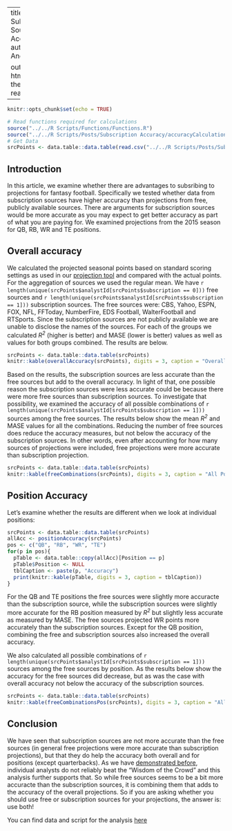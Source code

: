 
---
title: "Are Subscription Sources More Accurate?"
author: "Dennis Andersen"

output: 
  html_document:
    theme: readable
---

```r
knitr::opts_chunk$set(echo = TRUE)
```

```r
# Read functions required for calculations
source("../../R Scripts/Functions/Functions.R")
source("../../R Scripts/Posts/Subscription Accuracy/accuracyCalculations.R")
# Get Data
srcPoints <- data.table::data.table(read.csv("../../R Scripts/Posts/Subscription Accuracy/comparePoints.csv"))
```
## Introduction
In this article, we examine whether there are advantages to subsribing to projections for fantasy football. Specifically we tested whether data from subscription sources have higher accuracy than projections from free, publicly available sources. There are arguments for subscription sources would be more accurate as you may expect to get better accuracy as part of what you are paying for. We examined projections from the 2015 season for QB, RB, WR and TE positions.

## Overall accuracy
We calculated the projected seasonal points based on standard scoring settings as used in our 
[projection tool](http://apps.fantasyfootballanalytics.net/projections) 
and compared with the actual points. For the aggregation of sources we used the regular mean. We have `r length(unique(srcPoints$analystId[srcPoints$subscription == 0]))` free sources and `r length(unique(srcPoints$analystId[srcPoints$subscription == 1]))` subscription sources. The free sources were: CBS, Yahoo, ESPN, FOX, NFL, FFToday, NumberFire, EDS Football, WalterFootball and RTSports. Since the subscription sources are not publicly available we are unable to disclose the names of the sources.
For each of the groups we calculated _R^2^_ (higher is better) and MASE (lower is better) values as well as values for both groups combined. The results are below.

```r
srcPoints <- data.table::data.table(srcPoints)
knitr::kable(overallAccuracy(srcPoints), digits = 3, caption = "Overall accuracy")
```

Based on the results, the subscription sources are less accurate than the free sources but add to the overall accuracy. In light of that, one possible reason the subscription sources were less accurate could be because there were more free sources than subscription sources. To investigate that possibility, we examined the accuracy of all possible combinations of `r length(unique(srcPoints$analystId[srcPoints$subscription == 1]))` sources among the free sources. The results below show the mean  _R^2^_ and MASE values for all the combinations. Reducing the number of free sources does reduce the accuracy measures, but not below the accuracy of the subscription sources. In other words, even after accounting for how many sources of projections were included, free projections were more accurate than subscription projection.

```r
srcPoints <- data.table::data.table(srcPoints)
knitr::kable(freeCombinations(srcPoints), digits = 3, caption = "All Possible Combinations of 6 Free Sources")
```

## Position Accuracy
Let’s examine whether the results are different when we look at individual positions:
```r
srcPoints <- data.table::data.table(srcPoints)
allAcc <- positionAccuracy(srcPoints)
pos <- c("QB", "RB", "WR", "TE")
for(p in pos){
  pTable <- data.table::copy(allAcc)[Position == p]
  pTable$Position <- NULL
  tblCaption <- paste(p, "Accuracy")
  print(knitr::kable(pTable, digits = 3, caption = tblCaption))
}
```

For the QB and TE positions the free sources were slightly more accuracte than the subscription source, while the subscription sources were slightly more accurate for the RB position measured by _R^2^_ but slightly less accurate as measured by MASE. The free sources projected WR points more accurately than the subscription sources. Except for the QB position, combining the free and subscription sources also increased the overall accuracy.

We also calculated all possible combinations of `r length(unique(srcPoints$analystId[srcPoints$subscription == 1]))` sources among the free sources by position. As the results below show the accuracy for the free sources did decrease, but as was the case with overall accuracy not below the accuracy of the subscription sources.

```r
srcPoints <- data.table::data.table(srcPoints)
knitr::kable(freeCombinationsPos(srcPoints), digits = 3, caption = "All Possible Combinations of 6 Free Sources By Position")
```

## Conclusion
We have seen that subscription sources are not more accurate than the free sources (in general free projections were more accurate than subscription projections), but that they do help the accuracy both overall and for positions (except quarterbacks). As we have 
[demonstrated before](http://fantasyfootballanalytics.net/2016/03/best-fantasy-football-projections-2016-update.html),
individual analysts do not reliably beat the “Wisdom of the Crowd” and this analysis further supports that. So while free sources seems to be a bit more accuracte than the subscription sources, it is combining them that adds to the accuracy of the overall projections. So if you are asking whether you should use free or subscription sources for your projections, the answer is: use both!

You can find data and script for the analysis [here](https://github.com/dadrivr/FantasyFootballAnalyticsR/tree/master/R%20Scripts/Posts/Subscription%20Accuracy)

